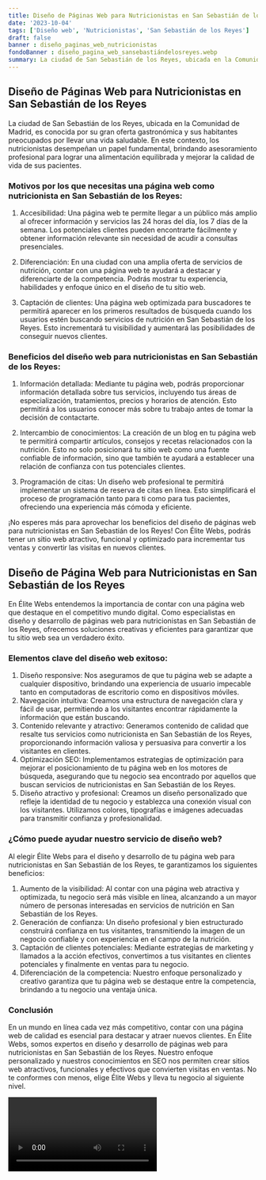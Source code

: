 ```yaml
---
title: Diseño de Páginas Web para Nutricionistas en San Sebastián de los Reyes
date: '2023-10-04'
tags: ['Diseño web', 'Nutricionistas', 'San Sebastián de los Reyes']
draft: false
banner : diseño_paginas_web_nutricionistas
fondoBanner : diseño_pagina_web_sansebastiándelosreyes.webp
summary: La ciudad de San Sebastián de los Reyes, ubicada en la Comunidad de Madrid, es conocida por su gran oferta gastronómica y sus habitantes preocupados por llevar una vida saludable. En este contexto, los nutricionistas desempeñan un papel fundamental, brindando asesoramiento profesional para lograr una alimentación equilibrada y mejorar la calidad de vida de sus pacientes.
---
```


## Diseño de Páginas Web para Nutricionistas en San Sebastián de los Reyes

La ciudad de San Sebastián de los Reyes, ubicada en la Comunidad de Madrid, es conocida por su gran oferta gastronómica y sus habitantes preocupados por llevar una vida saludable. En este contexto, los nutricionistas desempeñan un papel fundamental, brindando asesoramiento profesional para lograr una alimentación equilibrada y mejorar la calidad de vida de sus pacientes.

### Motivos por los que necesitas una página web como nutricionista en San Sebastián de los Reyes:

1. Accesibilidad: Una página web te permite llegar a un público más amplio al ofrecer información y servicios las 24 horas del día, los 7 días de la semana. Los potenciales clientes pueden encontrarte fácilmente y obtener información relevante sin necesidad de acudir a consultas presenciales.

2. Diferenciación: En una ciudad con una amplia oferta de servicios de nutrición, contar con una página web te ayudará a destacar y diferenciarte de la competencia. Podrás mostrar tu experiencia, habilidades y enfoque único en el diseño de tu sitio web.

3. Captación de clientes: Una página web optimizada para buscadores te permitirá aparecer en los primeros resultados de búsqueda cuando los usuarios estén buscando servicios de nutrición en San Sebastián de los Reyes. Esto incrementará tu visibilidad y aumentará las posibilidades de conseguir nuevos clientes.

### Beneficios del diseño web para nutricionistas en San Sebastián de los Reyes:

1. Información detallada: Mediante tu página web, podrás proporcionar información detallada sobre tus servicios, incluyendo tus áreas de especialización, tratamientos, precios y horarios de atención. Esto permitirá a los usuarios conocer más sobre tu trabajo antes de tomar la decisión de contactarte.

2. Intercambio de conocimientos: La creación de un blog en tu página web te permitirá compartir artículos, consejos y recetas relacionados con la nutrición. Esto no solo posicionará tu sitio web como una fuente confiable de información, sino que también te ayudará a establecer una relación de confianza con tus potenciales clientes.

3. Programación de citas: Un diseño web profesional te permitirá implementar un sistema de reserva de citas en línea. Esto simplificará el proceso de programación tanto para ti como para tus pacientes, ofreciendo una experiencia más cómoda y eficiente.

¡No esperes más para aprovechar los beneficios del diseño de páginas web para nutricionistas en San Sebastián de los Reyes! Con Élite Webs, podrás tener un sitio web atractivo, funcional y optimizado para incrementar tus ventas y convertir las visitas en nuevos clientes.

<GifSeo />

<Cta />

## Diseño de Página Web para Nutricionistas en San Sebastián de los Reyes

En Élite Webs entendemos la importancia de contar con una página web que destaque en el competitivo mundo digital. Como especialistas en diseño y desarrollo de páginas web para nutricionistas en San Sebastián de los Reyes, ofrecemos soluciones creativas y eficientes para garantizar que tu sitio web sea un verdadero éxito.

### Elementos clave del diseño web exitoso:

1. Diseño responsive: Nos aseguramos de que tu página web se adapte a cualquier dispositivo, brindando una experiencia de usuario impecable tanto en computadoras de escritorio como en dispositivos móviles.
2. Navegación intuitiva: Creamos una estructura de navegación clara y fácil de usar, permitiendo a los visitantes encontrar rápidamente la información que están buscando.
3. Contenido relevante y atractivo: Generamos contenido de calidad que resalte tus servicios como nutricionista en San Sebastián de los Reyes, proporcionando información valiosa y persuasiva para convertir a los visitantes en clientes.
4. Optimización SEO: Implementamos estrategias de optimización para mejorar el posicionamiento de tu página web en los motores de búsqueda, asegurando que tu negocio sea encontrado por aquellos que buscan servicios de nutricionistas en San Sebastián de los Reyes.
5. Diseño atractivo y profesional: Creamos un diseño personalizado que refleje la identidad de tu negocio y establezca una conexión visual con los visitantes. Utilizamos colores, tipografías e imágenes adecuadas para transmitir confianza y profesionalidad.

### ¿Cómo puede ayudar nuestro servicio de diseño web?

Al elegir Élite Webs para el diseño y desarrollo de tu página web para nutricionistas en San Sebastián de los Reyes, te garantizamos los siguientes beneficios:

1. Aumento de la visibilidad: Al contar con una página web atractiva y optimizada, tu negocio será más visible en línea, alcanzando a un mayor número de personas interesadas en servicios de nutrición en San Sebastián de los Reyes.
2. Generación de confianza: Un diseño profesional y bien estructurado construirá confianza en tus visitantes, transmitiendo la imagen de un negocio confiable y con experiencia en el campo de la nutrición.
3. Captación de clientes potenciales: Mediante estrategias de marketing y llamados a la acción efectivos, convertimos a tus visitantes en clientes potenciales y finalmente en ventas para tu negocio.
4. Diferenciación de la competencia: Nuestro enfoque personalizado y creativo garantiza que tu página web se destaque entre la competencia, brindando a tu negocio una ventaja única.

### Conclusión

En un mundo en línea cada vez más competitivo, contar con una página web de calidad es esencial para destacar y atraer nuevos clientes. En Élite Webs, somos expertos en diseño y desarrollo de páginas web para nutricionistas en San Sebastián de los Reyes. Nuestro enfoque personalizado y nuestros conocimientos en SEO nos permiten crear sitios web atractivos, funcionales y efectivos que convierten visitas en ventas. No te conformes con menos, elige Élite Webs y lleva tu negocio al siguiente nivel.

<Video />

<CtaBot job='Nutricionistas' city='San Sebastián de los Reyes'/>

<Gmaps query='San Sebastián de los Reyes+españa+maps' />